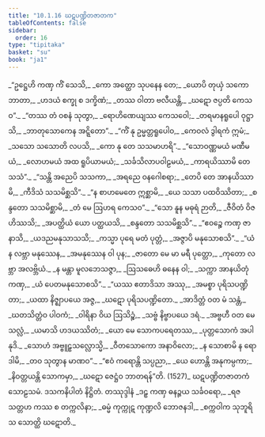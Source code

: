 ```yaml
---
title: "10.1.16 ဃဋပဏ္ဍိတဇာတက"
tableOfContents: false
sidebar:
  order: 16
type: "tipitaka"
basket: "su"
book: "ja1"
---
```



<DynamicBreadcrumb />

<Division number="165" book="ja1" e="ch" v="22" p="223">

<Paragraph number="2088" type="verses" book="ja1">
_“ဥဋ္ဌေဟိ ကဏှ ကိံ သေသိ,_  
_ကော အတ္ထော သုပနေန တေ;_  
_ယောပိ တုယှံ သကော ဘာတာ,_  
_ဟဒယံ စက္ခု စ ဒက္ခိဏံ;_  
_တဿ ဝါတာ ဗလီယန္တိ,_  
_ဃဋော ဇပ္ပတိ ကေသဝ”._  

</Paragraph>

</Division>
<Division number="166" book="ja1" e="ch" v="22" p="223">

<Paragraph number="2089" type="verses" book="ja1">
_“တဿ တံ ဝစနံ သုတွာ,_  
_ရောဟိဏေယျဿ ကေသဝေါ;_  
_တရမာနရူပေါ ဝုဋ္ဌာသိ,_  
_ဘာတုသောကေန အဋ္ဋိတော”._  

</Paragraph>

</Division>
<Division number="167" book="ja1" e="ch" v="22" p="223">

<Paragraph number="2090" type="verses" book="ja1">
_“ကိံ နု ဥမ္မတ္တရူပေါဝ,_  
_ကေဝလံ ဒွါရကံ ဣမံ;_  
_သသော သသောတိ လပသိ,_  
_ကော နု တေ သသမာဟရိ”._  

</Paragraph>

</Division>
<Division number="168" book="ja1" e="ch" v="22" p="224">

<Paragraph number="2091" type="verses" book="ja1">
_“သောဝဏ္ဏမယံ မဏီမယံ,_  
_လောဟမယံ အထ ရူပိယာမယံ;_  
_သင်္ခသိလာပဝါဠမယံ,_  
_ကာရယိဿာမိ တေ သသံ”._  

</Paragraph>

</Division>
<Division number="169" book="ja1" e="ch" v="22" p="224">

<Paragraph number="2092" type="verses" book="ja1">
_“သန္တိ အညေပိ သသကာ,_  
_အရညေ ဝနဂေါစရာ;_  
_တေပိ တေ အာနယိဿာမိ,_  
_ကီဒိသံ သသမိစ္ဆသိ”._  

</Paragraph>

</Division>
<Division number="170" book="ja1" e="ch" v="22" p="224">

<Paragraph number="2093" type="verses" book="ja1">
_“န စာဟမေတေ ဣစ္ဆာမိ,_  
_ယေ သသာ ပထဝိဿိတာ;_  
_စန္ဒတော သသမိစ္ဆာမိ,_  
_တံ မေ ဩဟရ ကေသဝ”._  

</Paragraph>

</Division>
<Division number="171" book="ja1" e="ch" v="22" p="224">

<Paragraph number="2094" type="verses" book="ja1">
_“သော နူန မဓုရံ ဉာတိ,_  
_ဇီဝိတံ ဝိဇဟိဿသိ;_  
_အပတ္ထိယံ ယော ပတ္ထယသိ,_  
_စန္ဒတော သသမိစ္ဆသိ”._  

</Paragraph>

</Division>
<Division number="172" book="ja1" e="ch" v="22" p="224">

<Paragraph number="2095" type="verses" book="ja1">
_“ဧဝဉ္စေ ကဏှ ဇာနာသိ,_  
_ယဒညမနုသာသသိ;_  
_ကသ္မာ ပုရေ မတံ ပုတ္တံ,_  
_အဇ္ဇာပိ မနုသောစသိ”._  

</Paragraph>

</Division>
<Division number="173" book="ja1" e="ch" v="22" p="224">

<Paragraph number="2096" type="verses" book="ja1">
_“ယံ န လဗ္ဘာ မနုဿေန,_  
_အမနုဿေန ဝါ ပုန;_  
_ဇာတော မေ မာ မရီ ပုတ္တော,_  
_ကုတော လဗ္ဘာ အလဗ္ဘိယံ._  

</Paragraph>

</Division>
<Division number="174" book="ja1" e="ch" v="22" p="224">

<Paragraph number="2097" type="verses" book="ja1">
_န မန္တာ မူလဘေသဇ္ဇာ,_  
_ဩသဓေဟိ ဓနေန ဝါ;_  
_သက္ကာ အာနယိတုံ ကဏှ,_  
_ယံ ပေတမနုသောစသိ”._  

</Paragraph>

</Division>
<Division number="175" book="ja1" e="ch" v="22" p="224">

<Paragraph number="2098" type="verses" book="ja1">
_“ယဿ ဧတာဒိသာ အဿု,_  
_အမစ္စာ ပုရိသပဏ္ဍိတာ;_  
_ယထာ နိဇ္ဈာပယေ အဇ္ဇ,_  
_ဃဋော ပုရိသပဏ္ဍိတော._  

</Paragraph>

</Division>
<Division number="176" book="ja1" e="ch" v="22" p="224">

<Paragraph number="2099" type="verses" book="ja1">
_အာဒိတ္တံ ဝတ မံ သန္တံ,_  
_ဃတသိတ္တံဝ ပါဝကံ;_  
_ဝါရိနာ ဝိယ ဩသိဉ္စံ,_  
_သဗ္ဗံ နိဗ္ဗာပယေ ဒရံ._  

</Paragraph>

</Division>
<Division number="177" book="ja1" e="ch" v="22" p="224">

<Paragraph number="2100" type="verses" book="ja1">
_အဗ္ဗဟီ ဝတ မေ သလ္လံ,_  
_ယမာသိ ဟဒယဿိတံ;_  
_ယော မေ သောကပရေတဿ,_  
_ပုတ္တသောကံ အပါနုဒိ._  

</Paragraph>

</Division>
<Division number="178" book="ja1" e="ch" v="22" p="224">

<Paragraph number="2101" type="verses" book="ja1">
_သောဟံ အဗ္ဗူဠှသလ္လောသ္မိ,_  
_ဝီတသောကော အနာဝိလော;_  
_န သောစာမိ န ရောဒါမိ,_  
_တဝ သုတွာန မာဏဝ”._  

</Paragraph>

</Division>
<Division number="179" book="ja1" e="ch" v="22" p="224">

<Paragraph number="2102" type="verses" book="ja1">
_“ဧဝံ ကရောန္တိ သပ္ပညာ,_  
_ယေ ဟောန္တိ အနုကမ္ပကာ;_  
_နိဝတ္တယန္တိ သောကမှာ,_  
_ဃဋော ဇေဋ္ဌံဝ ဘာတရန်”တိ. (1527)_  


</Paragraph>
</Division>

<Paragraph number="2103" type="center" book="ja1">
ဃဋပဏ္ဍိတဇာတကံ သောဠသမံ.



</Paragraph>

<Paragraph number="2104" type="center" book="ja1">
ဒသကနိပါတံ နိဋ္ဌိတံ.



</Paragraph>

<Paragraph number="2105" type="center" book="ja1">
တဿုဒ္ဒါနံ


</Paragraph>

<Paragraph number="2106" type="verses" book="ja1">
_ဒဠှ ကဏှ ဓနဉ္ဇယ သင်္ခဝရော,_  
_ရဇ သတ္တဟ ကဿ စ တက္ကလိနာ;_  
_ဓမ္မံ ကုက္ကုဋ ကုဏ္ဍလိ ဘောဇနဒါ,_  
_စက္ကဝါက သုဘူရိသ သောတ္ထိ ဃဋောတိ._
</Paragraph>